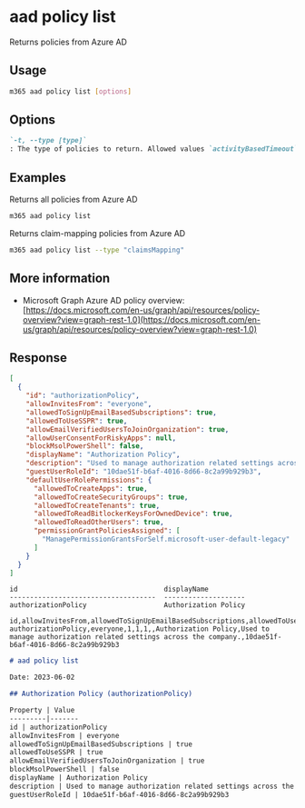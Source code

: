 
# aad policy list

Returns policies from Azure AD

## Usage

```sh
m365 aad policy list [options]
```

## Options

```md definition-list
`-t, --type [type]`
: The type of policies to return. Allowed values `activityBasedTimeout`, `authorization`, `claimsMapping`, `homeRealmDiscovery`, `identitySecurityDefaultsEnforcement`, `tokenIssuance`, `tokenLifetime`. If omitted, all policies are returned
```

<Global />

## Examples

Returns all policies from Azure AD

```sh
m365 aad policy list
```

Returns claim-mapping policies from Azure AD

```sh
m365 aad policy list --type "claimsMapping"
```

## More information

- Microsoft Graph Azure AD policy overview: [https://docs.microsoft.com/en-us/graph/api/resources/policy-overview?view=graph-rest-1.0](https://docs.microsoft.com/en-us/graph/api/resources/policy-overview?view=graph-rest-1.0)

## Response

<Tabs>
  <TabItem value="JSON">

  ```json
  [
    {
      "id": "authorizationPolicy",
      "allowInvitesFrom": "everyone",
      "allowedToSignUpEmailBasedSubscriptions": true,
      "allowedToUseSSPR": true,
      "allowEmailVerifiedUsersToJoinOrganization": true,
      "allowUserConsentForRiskyApps": null,
      "blockMsolPowerShell": false,
      "displayName": "Authorization Policy",
      "description": "Used to manage authorization related settings across the company.",
      "guestUserRoleId": "10dae51f-b6af-4016-8d66-8c2a99b929b3",
      "defaultUserRolePermissions": {
        "allowedToCreateApps": true,
        "allowedToCreateSecurityGroups": true,
        "allowedToCreateTenants": true,
        "allowedToReadBitlockerKeysForOwnedDevice": true,
        "allowedToReadOtherUsers": true,
        "permissionGrantPoliciesAssigned": [
          "ManagePermissionGrantsForSelf.microsoft-user-default-legacy"
        ]
      }
    }
  ]
  ```

  </TabItem>
  <TabItem value="Text">

  ```text
  id                                    displayName
  ------------------------------------  --------------------
  authorizationPolicy                   Authorization Policy
  ```

  </TabItem>
  <TabItem value="CSV">

  ```csv
  id,allowInvitesFrom,allowedToSignUpEmailBasedSubscriptions,allowedToUseSSPR,allowEmailVerifiedUsersToJoinOrganization,blockMsolPowerShell,displayName,description,guestUserRoleId
  authorizationPolicy,everyone,1,1,1,,Authorization Policy,Used to manage authorization related settings across the company.,10dae51f-b6af-4016-8d66-8c2a99b929b3
  ```

  </TabItem>
  <TabItem value="Markdown">

  ```md
  # aad policy list

  Date: 2023-06-02

  ## Authorization Policy (authorizationPolicy)

  Property | Value
  ---------|-------
  id | authorizationPolicy
  allowInvitesFrom | everyone
  allowedToSignUpEmailBasedSubscriptions | true
  allowedToUseSSPR | true
  allowEmailVerifiedUsersToJoinOrganization | true
  blockMsolPowerShell | false
  displayName | Authorization Policy
  description | Used to manage authorization related settings across the company.
  guestUserRoleId | 10dae51f-b6af-4016-8d66-8c2a99b929b3
  ```

  </TabItem>
</Tabs>